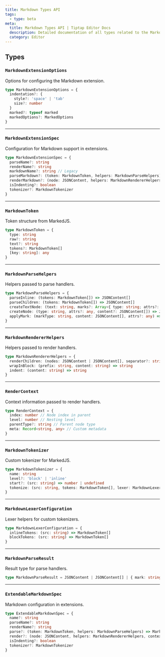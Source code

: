 ```yaml
---
title: Markdown Types API
tags:
  - type: beta
meta:
  title: Markdown Types API | Tiptap Editor Docs
  description: Detailed documentation of all types related to the Markdown extension in Tiptap.
  category: Editor
---
```


## Types

### `MarkdownExtensionOptions`

Options for configuring the Markdown extension.

```typescript
type MarkdownExtensionOptions = {
  indentation?: {
    style?: 'space' | 'tab'
    size?: number
  }
  marked?: typeof marked
  markedOptions?: MarkedOptions
}
```

---

### `MarkdownExtensionSpec`

Configuration for Markdown support in extensions.

```typescript
type MarkdownExtensionSpec = {
  parseName?: string
  renderName?: string
  markdownName?: string // Legacy
  parseMarkdown?: (token: MarkdownToken, helpers: MarkdownParseHelpers) => MarkdownParseResult
  renderMarkdown?: (node: JSONContent, helpers: MarkdownRendererHelpers, context: RenderContext) => string
  isIndenting?: boolean
  tokenizer?: MarkdownTokenizer
}
```

---

### `MarkdownToken`

Token structure from MarkedJS.

```typescript
type MarkdownToken = {
  type: string
  raw?: string
  text?: string
  tokens?: MarkdownToken[]
  [key: string]: any
}
```

---

### `MarkdownParseHelpers`

Helpers passed to parse handlers.

```typescript
type MarkdownParseHelpers = {
  parseInline: (tokens: MarkdownToken[]) => JSONContent[]
  parseChildren: (tokens: MarkdownToken[]) => JSONContent[]
  createTextNode: (text: string, marks?: Array<{ type: string; attrs?: any }>) => JSONContent
  createNode: (type: string, attrs?: any, content?: JSONContent[]) => JSONContent
  applyMark: (markType: string, content: JSONContent[], attrs?: any) => MarkdownParseResult
}
```

---

### `MarkdownRendererHelpers`

Helpers passed to render handlers.

```typescript
type MarkdownRendererHelpers = {
  renderChildren: (nodes: JSONContent | JSONContent[], separator?: string) => string
  wrapInBlock: (prefix: string, content: string) => string
  indent: (content: string) => string
}
```

---

### `RenderContext`

Context information passed to render handlers.

```typescript
type RenderContext = {
  index: number // Node index in parent
  level: number // Nesting level
  parentType?: string // Parent node type
  meta: Record<string, any> // Custom metadata
}
```

---

### `MarkdownTokenizer`

Custom tokenizer for MarkedJS.

```typescript
type MarkdownTokenizer = {
  name: string
  level?: 'block' | 'inline'
  start?: (src: string) => number | undefined
  tokenize: (src: string, tokens: MarkdownToken[], lexer: MarkdownLexerConfiguration) => MarkdownToken | undefined
}
```

---

### `MarkdownLexerConfiguration`

Lexer helpers for custom tokenizers.

```typescript
type MarkdownLexerConfiguration = {
  inlineTokens: (src: string) => MarkdownToken[]
  blockTokens: (src: string) => MarkdownToken[]
}
```

---

### `MarkdownParseResult`

Result type for parse handlers.

```typescript
type MarkdownParseResult = JSONContent | JSONContent[] | { mark: string; content: JSONContent[]; attrs?: any } | null
```

---

### `ExtendableMarkdownSpec`

Markdown configuration in extensions.

```typescript
type ExtendableMarkdownSpec = {
  name?: string
  parseName?: string
  renderName?: string
  parse?: (token: MarkdownToken, helpers: MarkdownParseHelpers) => MarkdownParseResult
  render?: (node: JSONContent, helpers: MarkdownRendererHelpers, context: RenderContext) => string
  isIndenting?: boolean
  tokenizer?: MarkdownTokenizer
}
```
